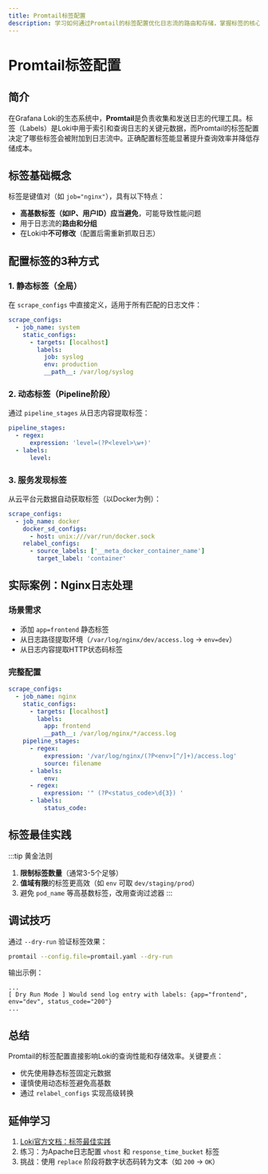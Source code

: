 ```yaml
---
title: Promtail标签配置
description: 学习如何通过Promtail的标签配置优化日志流的路由和存储，掌握标签的核心概念及实践技巧。
---
```


# Promtail标签配置

## 简介

在Grafana Loki的生态系统中，**Promtail**是负责收集和发送日志的代理工具。标签（Labels）是Loki中用于索引和查询日志的关键元数据，而Promtail的标签配置决定了哪些标签会被附加到日志流中。正确配置标签能显著提升查询效率并降低存储成本。

## 标签基础概念

标签是键值对（如 `job="nginx"`），具有以下特点：
- **高基数标签（如IP、用户ID）应当避免**，可能导致性能问题
- 用于日志流的**路由和分组**
- 在Loki中**不可修改**（配置后需重新抓取日志）

## 配置标签的3种方式

### 1. 静态标签（全局）
在 `scrape_configs` 中直接定义，适用于所有匹配的日志文件：
```yaml
scrape_configs:
  - job_name: system
    static_configs:
      - targets: [localhost]
        labels:
          job: syslog
          env: production
          __path__: /var/log/syslog
```

### 2. 动态标签（Pipeline阶段）
通过 `pipeline_stages` 从日志内容提取标签：
```yaml
pipeline_stages:
  - regex:
      expression: 'level=(?P<level>\w+)'
  - labels:
      level:
```

### 3. 服务发现标签
从云平台元数据自动获取标签（以Docker为例）：
```yaml
scrape_configs:
  - job_name: docker
    docker_sd_configs:
      - host: unix:///var/run/docker.sock
    relabel_configs:
      - source_labels: ['__meta_docker_container_name']
        target_label: 'container'
```

## 实际案例：Nginx日志处理

### 场景需求
- 添加 `app=frontend` 静态标签
- 从日志路径提取环境（`/var/log/nginx/dev/access.log` → `env=dev`）
- 从日志内容提取HTTP状态码标签

### 完整配置
```yaml
scrape_configs:
  - job_name: nginx
    static_configs:
      - targets: [localhost]
        labels:
          app: frontend
          __path__: /var/log/nginx/*/access.log
    pipeline_stages:
      - regex:
          expression: '/var/log/nginx/(?P<env>[^/]+)/access.log'
          source: filename
      - labels:
          env:
      - regex:
          expression: '" (?P<status_code>\d{3}) '
      - labels:
          status_code:
```

## 标签最佳实践

:::tip 黄金法则
1. **限制标签数量**（通常3-5个足够）
2. **值域有限**的标签更高效（如 `env` 可取 `dev/staging/prod`）
3. 避免 `pod_name` 等高基数标签，改用查询过滤器
:::

## 调试技巧

通过 `--dry-run` 验证标签效果：
```bash
promtail --config.file=promtail.yaml --dry-run
```

输出示例：
```
...
[ Dry Run Mode ] Would send log entry with labels: {app="frontend", env="dev", status_code="200"}
...
```

## 总结

Promtail的标签配置直接影响Loki的查询性能和存储效率。关键要点：
- 优先使用静态标签固定元数据
- 谨慎使用动态标签避免高基数
- 通过 `relabel_configs` 实现高级转换

## 延伸学习

1. [Loki官方文档：标签最佳实践](https://grafana.com/docs/loki/latest/best-practices/labels/)
2. 练习：为Apache日志配置 `vhost` 和 `response_time_bucket` 标签
3. 挑战：使用 `replace` 阶段将数字状态码转为文本（如 `200` → `OK`）